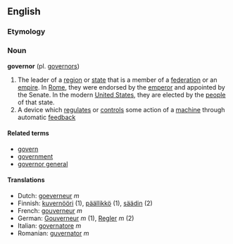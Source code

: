 ==English==
===Etymology===
=== Noun ===
'''governor''' (pl. [[governors]])

#The leader of a [[region]] or [[state]] that is a member of a [[federation]] or an [[empire]].  In [[Roman Empire|Rome]], they were endorsed by the [[emperor]] and appointed by the Senate.  In the modern [[United States]], they are elected by the [[people]] of that state.
#A device which [[regulate]]s or [[control]]s some action of a [[machine]] through automatic [[feedback]]

====Related terms====
*[[govern]]
*[[government]]
*[[governor general]]

====Translations====
*Dutch: [[goeverneur]] ''m''
*Finnish: [[kuvernööri]] (1), [[päällikkö]] (1), [[säädin]] (2)
*French: [[gouverneur]] ''m''
*German: [[Gouverneur]] ''m'' (1), [[Regler]] ''m'' (2)
*Italian: [[governatore]] ''m''
*Romanian: [[guvernator]] ''m''